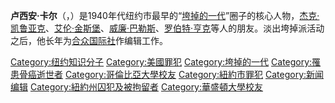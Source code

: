 {{Multiple issues|
{{expand English}}
{{unref|time=2021-03-17T14:23:25+00:00}}
}}
{{Infobox person
| name        = 卢西安·卡尔
| birth_place = [[纽约市|纽约市]]
| birth_date  = {{birth date|1925|3|1}}
| death_place = [[华盛顿特区|华盛顿特区]]
| death_date  = {{death date and age|2005|1|28|1925|3|1}}
| education   = [[菲利普斯学院|菲利普斯学院]]<br>[[鲍登学院|鲍登学院]]<br>[[芝加哥大学|芝加哥大学]]<br>[[哥伦比亚大学|哥伦比亚大学]]
| parents     = 卢梭·卡尔（Russell Carr）<br>玛丽安·霍兰德·格拉茨（Marion Howland Gratz）
| spouse      = {{marriage|弗朗西斯卡·凡·哈茨（Francesca van Hartz）|1952|1963|reason=div}}<br>雪拉·约翰逊（Sheila Johnson）
| children    = 西蒙·卡尔（Simon Carr）<br>加勒布·卡尔（Caleb Carr）<br>伊桑·卡尔（Ethan Carr）
}}
'''卢西安·卡尔'''（{{lang-en|Lucien Carr}}，{{bd|1925年|3月1日|2005年|1月28日|}}）是1940年代纽约市最早的“[[垮掉的一代|垮掉的一代]]”圈子的核心人物，[[杰克·凯鲁亚克|杰克·凯鲁亚克]]、[[艾伦·金斯堡|艾伦·金斯堡]]、[[威廉·巴勒斯|威廉·巴勒斯]]、[[罗伯特·亨克|罗伯特·亨克]]等人的朋友。淡出垮掉派活动之后，他长年为[[合众国际社|合众国际社]]作编辑工作。

{{normdaten}}
{{DEFAULTSORT:carr}}
[[Category:纽约知识分子|Category:纽约知识分子]]
[[Category:美國罪犯|Category:美國罪犯]]
[[Category:垮掉的一代|Category:垮掉的一代]]
[[Category:罹患骨癌逝世者|Category:罹患骨癌逝世者]]
[[Category:哥倫比亞大學校友|Category:哥倫比亞大學校友]]
[[Category:紐約市罪犯|Category:紐約市罪犯]]
[[Category:新闻编辑|Category:新闻编辑]]
[[Category:紐約州囚犯及被拘留者|Category:紐約州囚犯及被拘留者]]
[[Category:華盛頓大學校友|Category:華盛頓大學校友]]
{{US-bio-stub}}
